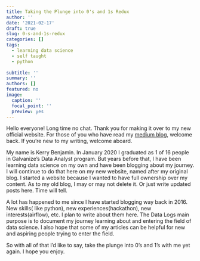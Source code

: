 ```yaml
---
title: Taking the Plunge into 0's and 1s Redux
author: ''
date: '2021-02-17'
draft: true
slug: 0-s-and-1s-redux
categories: []
tags: 
  - learning data science
  - self taught
  - python
  
subtitle: ''
summary: ''
authors: []
featured: no
image:
  caption: ''
  focal_point: ''
  preview: yes
---
```




Hello everyone! Long time no chat. Thank you for making it over to my new official website. For those of you who have read my [medium blog](https://medium.com/the-data-logs), welcome back. If you're new to my writing, welcome aboard. 

My name is Kerry Benjamin. In January 2020 I graduated as 1 of 16 people in Galvanize's Data Analyst program. But years before that, I have been learning data science on my own and have been blogging about my journey. I will continue to do that here on my new website, named after my original blog. I started a website because I wanted to have full ownership over my content. As to my old blog,  I may or may not delete it. Or just write updated posts here. Time will tell.

A lot has happened to me since I have started blogging way back in 2016. New skills( like python), new experiences(hackathon), new interests(airflow), etc. I plan to write about them here. The Data Logs main purpose is to document my journey learning about and entering the field of data science. I also hope that some of my articles can be helpful for new and aspiring people trying to enter the field.  

So with all of that I'd like to say, take the plunge into 0's and 1's with me yet again. I hope you enjoy.
